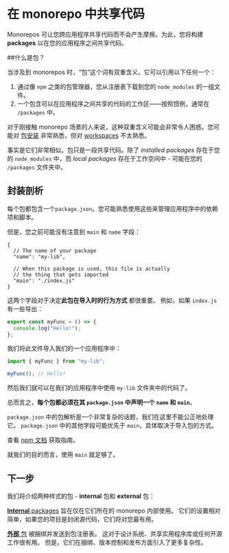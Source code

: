 
# 在 monorepo 中共享代码

Monorepos 可让您跨应用程序共享代码而不会产生摩擦。为此，您将构建 **packages** 以在您的应用程序之间共享代码。

##什么是包？

当涉及到 monorepos 时，“包”这个词有双重含义。它可以引用以下任何一个：

1. 通过像 `npm` 之类的包管理器，您从注册表下载到您的 `node_modules` 的一组文件。
2. 一个包含可以在应用程序之间共享的代码的工作区——按照惯例，通常在 `/packages` 中。

对于刚接触 monorepo 场景的人来说，这种双重含义可能会非常令人困惑。您可能对 [包安装](/repo/docs/handbook/package-installation) 非常熟悉，但对 [workspaces](/repo/docs/handbook/workspaces) 不太熟悉。

事实是它们非常相似。包只是一段共享代码。除了 _installed packages_ 存在于您的 `node_modules` 中，而 _local packages_ 存在于工作空间中 - 可能在您的 `/packages` 文件夹中。

## 封装剖析

每个包都包含一个`package.json`。您可能熟悉使用这些来管理应用程序中的依赖项和脚本。

但是，您之前可能没有注意到 `main` 和 `name` 字段：

```jsonc filename="packages/my-lib/package.json"
{
  // The name of your package
  "name": "my-lib",

  // When this package is used, this file is actually
  // the thing that gets imported
  "main": "./index.js"
}
```

这两个字段对于决定**此包在导入时的行为方式** 都很重要。 例如，如果 `index.js` 有一些导出：

```js filename="packages/my-lib/index.js"
export const myFunc = () => {
  console.log("Hello!");
};
```

我们将此文件导入我们的一个应用程序中：

```ts filename="apps/web/pages/index.jsx"
import { myFunc } from "my-lib";

myFunc(); // Hello!
```

然后我们就可以在我们的应用程序中使用 `my-lib` 文件夹中的代码了。

总而言之，**每个包都必须在其 `package.json` 中声明一个 `name` 和 `main`**。

<Callout type="info">

`package.json` 中的包解析是一个非常复杂的话题，我们在这里不能公正地处理它。 `package.json` 中的其他字段可能优先于 `main`，具体取决于导入包的方式。

查看 [npm 文档](https://docs.npmjs.com/cli/v8/configuring-npm/package-json#main) 获取指南。

就我们的目的而言，使用 `main` 就足够了。

</Callout>

## 下一步

我们将介绍两种样式的包 - **internal** 包和 **external** 包：

[**Internal** packages](/repo/docs/handbook/sharing-code/internal-packages) 旨在仅在它们所在的 monorepo 内部使用。 它们的设置相对简单，如果您的项目是封闭源代码，它们将对您最有用。

[**外部** 包](/repo/docs/handbook/publishing-packages) 被捆绑并发送到包注册表。 这对于设计系统、共享实用程序库或任何开源工作很有用。 但是，它们在捆绑、版本控制和发布方面引入了更多复杂性。
